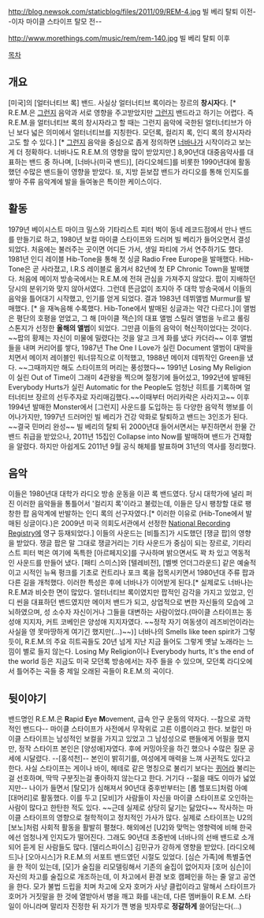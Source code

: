 http://blog.newsok.com/staticblog/files/2011/09/REM-4.jpg
빌 베리 탈퇴 이전--이자 마이클 스타이프 탈모 전--

http://www.morethings.com/music/rem/rem-140.jpg
빌 베리 탈퇴 이후

[[목차]]
== 개요 ==
[미국]의 [얼터너티브 록] 밴드. 사실상 얼터너티브 록이라는 장르의 '''창시자'''다. [* R.E.M.은 [[그런지]] 음악과 서로 영향을 주고받았지만 [[그런지]] 밴드라고 하기는 어렵다. 즉 R.E.M.을 얼터너티브 록의 창시자라고 할 때는 그런지 음악에 국한된 얼터너티브가 아닌 보다 넓은 의미에서 얼터너티브를 지칭한다. 모던록, 컬리지 록, 인디 록의 창시자라고도 할 수 있다.] [* [[그런지]] 음악을 중심으로 좁게 정의하면 [[너바나]]가 시작이라고 보는 게 더 정확하다. 너바나도 R.E.M.의 영향을 많이 받았지만.]
8,90년대 대중음악사를 대표하는 밴드 중 하나며, [너바나(미국 밴드)], [라디오헤드]를 비롯한 1990년대에 활동했던 수많은 밴드들이 영향을 받았다. 또, 지방 듣보잡 밴드가 라디오를 통해 인지도를 쌓아 주류 음악계에 발을 들여놓은 특이한 케이스이다.
== 활동 ==
1979년 베이시스트 마이크 밀스와 기타리스트 피터 벅이 동네 레코드점에서 만나 밴드를 만들기로 하고, 1980년 보컬 마이클 스타이프와 드러머 빌 베리가 들어오면서 결성되었다. 처음에는 불러주는 곳이면 어디든 가서, 생일 파티에 가서 연주하기도 했다. 1981년 인디 레이블 Hib-Tone을 통해 첫 싱글 Radio Free Europe을 발매했다. Hib-Tone은 곧 사라졌고, I.R.S 레이블로 옮겨서 82년에 첫 EP Chronic Town을 발매했다. 처음에 메이저 방송국에서는 R.E.M.에 전혀 관심을 가져주지 않았다. 팝이 지배하던 당시의 분위기와 맞지 않아서였다. 그런데 뜬금없이 조지아 주 대학 방송국에서 이들의 음악을 틀어대기 시작했고, 인기를 얻게 되었다. 결과 1983년 데뷔앨범 Murmur를 발매했다. [* <Radio Free Europe>을 재녹음해 수록했다. Hib-Tone에서 발매된 싱글과는 약간 다르다.]이 앨범은 평단의 호평을 얻었고, 그 해 [마이클 잭슨]의 대표 앨범 스릴러 앨범을 누르고 롤링 스톤지가 선정한 '''올해의 앨범'''이 되었다. 그만큼 이들의 음악이 혁신적이었다는 것이다. ~~팝의 황제는 자신이 미물에 밀렸다는 것을 알고 크게 화를 냈다 카더라~~ 
이후 앨범들을 내며 커리어를 쌓다, 1987년 The One I Love가 실린 Document 앨범이 대박을 치면서 메이저 레이블인 워너뮤직으로 이적했고, 1988년 메이저 데뷔작인 Green을 냈다. ~~그때까지만 해도 스타이프의 머리는 풍성했다~~ 1991년 Losing My Religion이 실린 Out of Time이 그래미 4관왕을 찍으며 절정기에 들어섰고, 1992년에 발매된 Everybody Hurts가 실린 Automatic for the People도 엄청난 히트를 기록하며 얼터너티브 장르의 선두주자로 자리매김했다.~~이때부터 머리카락은 사라지고~~ 이후 1994년 발매한 Monster에서 [그런지] 사운드를 도입하는 등 다양한 음악적 행보를 이어나가지만, 1997년 드러머인 빌 베리가 건강 악화로 탈퇴하고 밴드는 3인조가 된다. ~~결국 민머리 완성~~ 빌 베리의 탈퇴 뒤 2000년대 들어서면서는 부진하면서 한물 간 밴드 취급을 받았으나, 2011년 15집인 Collapse into Now를 발매하며 밴드가 건재함을 알렸다. 하지만 아쉽게도 2011년 9월 공식 해체를 발표하며 31년의 역사를 정리했다.
== 음악 ==
이들은 1980년대 대학가 라디오 방송 운동을 이끈 록 밴드였다. 당시 대학가에 널리 퍼진 이러한 음악들을 통틀어서 '컬리지 록'이라고 불렀는데, 이들은 당시 팽창할 대로 팽창한 팝 음악계에 반발하는 인디 록의 선구자였다.[* 이러한 이유로 <Radio Free Europe>(Hib-Tone에서 발매된 싱글이다.)은 2009년 미국 의회도서관에서 선정한 [[National Recording Registry]]에 영구 등재되었다.] 이들의 사운드는 [비틀즈]가 시도했던 [쟁글 팝]의 영향을 받았다. 쟁글 팝은 말 그대로 쟁글거리는 기타 사운드가 중심이 되는 장르로, 기타리스트 피터 벅은 여기에 독특한 [아르페지오]를 구사하며 밝으면서도 꽉 차 있고 역동적인 사운드를 만들어 냈다. [패티 스미스]와 [텔레비전], [벨벳 언더그라운드] 같은 예술적이고 시적인 뉴욕 펑크를 기초로 컨트리나 포크 록을 접목시키면서 1980년대 주류 팝과 다른 길을 개척했다. 이러한 특성은 후에 너바나가 이어받게 된다.[* 실제로도 너바나는 R.E.M과 비슷한 면이 많았다. 얼터너티브 록이였지만 팝적인 감각을 가지고 있었고, 인디 씬을 대표하던 밴드였지만 메이저 밴드가 되고, 상업적으로 변한 자신들의 모습에 고뇌하였으며, 성 소수자 자신이거나 그들을 대변하는 사람이었다.(마이클 스타이프는 동성애 지지자, 커트 코베인은 양성애 지지자였다. ~~정작 자기 여동생이 레즈비언이라는 사실을 영 못마땅하게 여기긴 했지만(...)~~)] 
너바나의 Smells like teen spirit가 그렇듯이, R.E.M.의 주요 히트곡들도 20년 넘게 지난 지금 들어도 그렇게 옛날 노래라는 느낌이 별로 들지 않는다. Losing My Religion이나 Everybody hurts, It's the end of the world 등은 지금도 미국 모던록 방송에서는 자주 들을 수 있으며, 모던록 라디오에서 틀어주는 곡들 중 제일 오래된 곡들이 R.E.M.의 곡이다.
== 뒷이야기 ==
밴드명인 R.E.M.은 '''R'''apid '''E'''ye '''M'''ovement, 급속 안구 운동의 약자다. --참으로 과학적인 밴드다-- 마이클 스타이프가 사전에서 무작위로 고른 이름이라고 한다.
보컬인 마이클 스타이프는 남성적인 보컬을 가지고 있었고 그 남성성으로 팬들에게 어필을 했지만, 정작 스타이프 본인은 [양성애]자였다. 후에 커밍아웃을 하긴 했으나 수많은 질문 공세에 시달렸다. --[홍석천]-- 본인이 밝히기를, 여성에게 매력을 느껴 사귄적도 있다고 한다. 사실 스타이프는 게이나 바이, 헤테로 같은 명칭으로 불리기 보다는 [[퀴어]]라 불리는걸 선호하며, 딱딱 구분짓는걸 좋아하지 않는다고 한다. 
거기다 --젊을 때도 이마가 넓었지만-- 나이가 들면서 [탈모]가 심해져서 90년대 중후반부터는 [롭 헬포드]처럼 아예 [대머리]로 활동했다. 이를 두고 [모비]가 사람들이 자신을 마이클 스타이프로 오인하는 사람이 많다고 한탄한 적도 있다. ~~근데 실제로 상당히 닮기는 닮았다~~
작사하는 마이클 스타이프의 영향으로 철학적이고 정치적인 가사가 많다. 실제로 스타이프는 U2의 [보노]처럼 사회적 활동을 활발히 펼쳤다. 해외에선 [U2]와 맞먹는 영향력에 비해 한국에선 엄청나게 인지도가 떨어진다. 그래도 90년대 초중반에 너바나의 선배 밴드로 소개되어 듣게 된 사람들도 많다.
[델리스파이스] 김민규가 강하게 영향을 받았다. [라디오헤드]나 [오아시스]가 R.E.M.의 서포트 밴드였던 시절도 있었다.
[심슨 가족]에 특별출연을 한 적이 있는데, [모]가 술집을 리모델링해서 기존의 술집이 없어지자 [호머 심슨]이 자신의 차고를 술집으로 개조하는데, 이 차고에서 환경 보호 캠페인을 하는 줄 알고 공연을 한다. 모가 불법 드립을 치며 차고에 오자 호머가 사냥 클럽이라고 말해서 스타이프가 호머가 거짓말을 한 것에 열받아서 병을 깨고 화를 내는데, 다른 멤버들이 R.E.M. 스타일이 아니라며 말리자 진정한 뒤 자기가 깬 병을 빗자루로 '''정갈하게''' 쓸어담는다(...)

